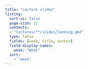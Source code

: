 ```yaml
---
title: "Lecture slides"
listing:
  sort-ui: false
  page-size: 12
  contents:
  - "lectures/**/slides/landing.qmd"
  type: table
  fields: [week, title, author]
  field-display-names:
    week: "Week"
  sort:
    - "week"
---
```



